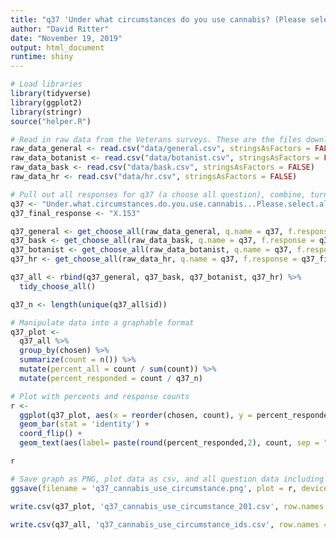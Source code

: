 ```yaml
---
title: "q37 'Under what circumstances do you use cannabis? (Please select all that apply)'"
author: "David Ritter"
date: "November 19, 2019"
output: html_document
runtime: shiny
---
```


```r
# Load libraries
library(tidyverse)
library(ggplot2)
library(stringr)
source("helper.R")
```

```r
# Read in raw data from the Veterans surveys. These are the files downloaded from survey monkey saved as a .csv
raw_data_general <- read.csv("data/general.csv", stringsAsFactors = FALSE)
raw_data_botanist <- read.csv("data/botanist.csv", stringsAsFactors = FALSE)
raw_data_bask <- read.csv("data/bask.csv", stringsAsFactors = FALSE)
raw_data_hr <- read.csv("data/hr.csv", stringsAsFactors = FALSE)
```

```r
# Pull out all responses for q37 (a choose all question), combine, turn into a tidy data format for further processing then determine 'question n'
q37 <- "Under.what.circumstances.do.you.use.cannabis...Please.select.all.that.apply." 
q37_final_response <- "X.153"

q37_general <- get_choose_all(raw_data_general, q.name = q37, f.response = q37_final_response)
q37_bask <- get_choose_all(raw_data_bask, q.name = q37, f.response = q37_final_response)
q37_botanist <- get_choose_all(raw_data_botanist, q.name = q37, f.response = q37_final_response)
q37_hr <- get_choose_all(raw_data_hr, q.name = q37, f.response = q37_final_response)

q37_all <- rbind(q37_general, q37_bask, q37_botanist, q37_hr) %>%
  tidy_choose_all()

q37_n <- length(unique(q37_all$id))
```

```r
# Manipulate data into a graphable format
q37_plot <-
  q37_all %>%
  group_by(chosen) %>%
  summarize(count = n()) %>%
  mutate(percent_all = count / sum(count)) %>%
  mutate(percent_responded = count / q37_n)
```

```r
# Plot with percents and response counts
r <- 
  ggplot(q37_plot, aes(x = reorder(chosen, count), y = percent_responded)) +
  geom_bar(stat = 'identity') +
  coord_flip() +
  geom_text(aes(label= paste(round(percent_responded,2), count, sep = "***")))

r
```

```r
# Save graph as PNG, plot data as csv, and all question data including response IDs as csv (save question n and N at end of plot file as "_x.x")
ggsave(filename = 'q37_cannabis_use_circumstance.png', plot = r, device = 'png')

write.csv(q37_plot, 'q37_cannabis_use_circumstance_201.csv', row.names = FALSE)

write.csv(q37_all, 'q37_cannabis_use_circumstance_ids.csv', row.names = FALSE)
```
